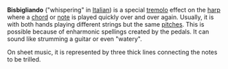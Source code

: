 '''Bisbigliando''' ("whispering" in [[Italian]]) is a special [[tremolo]] effect on the [[harp]] where a [[chord]] or [[note]] is played quickly over and over again.
Usually, it is with both hands playing different strings but the same [[pitch (music)|pitch]]es.  This is possible because of enharmonic spellings created by the pedals.
It can sound like strumming a guitar or even "watery".

On sheet music, it is represented by three thick lines connecting the notes to be trilled.